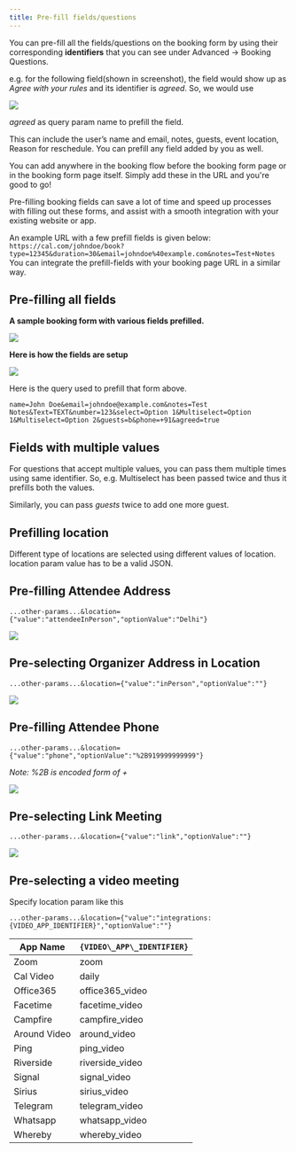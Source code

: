```yaml
---
title: Pre-fill fields/questions
---
```


You can pre-fill all the fields/questions on the booking form by using their corresponding **identifiers** that you can see under Advanced -> Booking Questions.

e.g. for the following field(shown in screenshot), the field would show up as _Agree with your rules_ and its identifier is _agreed_. So, we would use

[![](https://downloads.intercomcdn.com/i/o/1198198797/bfc5b45f2c0ac0a6704f1a40/i1600x899-lK5qA-PWor5w_nda2mw.png?expires=1736325000&signature=000158c0966e05bb5d50ed593b6a94d04c908568625cc3d18d9a68541f449da6&req=dSEuHsh3lYZWXvMW1HO4zR%2BTJg3Fl6l4ywMHZCHu9egE5fWqiRo4u%2BWPHXxD%0AfGr0JKz%2B%2BGcs7dmJJh4%3D%0A)](https://downloads.intercomcdn.com/i/o/1198198797/bfc5b45f2c0ac0a6704f1a40/i1600x899-lK5qA-PWor5w_nda2mw.png?expires=1736325000&signature=000158c0966e05bb5d50ed593b6a94d04c908568625cc3d18d9a68541f449da6&req=dSEuHsh3lYZWXvMW1HO4zR%2BTJg3Fl6l4ywMHZCHu9egE5fWqiRo4u%2BWPHXxD%0AfGr0JKz%2B%2BGcs7dmJJh4%3D%0A)

_agreed_ as query param name to prefill the field.

This can include the user’s name and email, notes, guests, event location, Reason for reschedule. You can prefill any field added by you as well.

You can add anywhere in the booking flow before the booking form page or in the booking form page itself. Simply add these in the URL and you're good to go!

Pre-filling booking fields can save a lot of time and speed up processes with filling out these forms, and assist with a smooth integration with your existing website or app.

An example URL with a few prefill fields is given below:
`https://cal.com/johndoe/book?type=12345&duration=30&email=johndoe%40example.com&notes=Test+Notes`
You can integrate the prefill-fields with your booking page URL in a similar way.

## Pre-filling all fields

**A sample booking form with various fields prefilled.**

[![](https://downloads.intercomcdn.com/i/o/1198198793/7bc4b1b4b584d4824880d5da/i1600x899--qO8QnRKDrjU_kyp2hw.png?expires=1736325000&signature=10a3362b2faab0ec78c8e2ffa1bbb1fc5f7b9dab0e15298152e335f3661ea6cd&req=dSEuHsh3lYZWWvMW1HO4za%2ByuRsspnytuNu0%2FFrf6odTakjQnLnHIsBeeJvQ%0ANsCB4u65V8zAB1DolSA%3D%0A)](https://downloads.intercomcdn.com/i/o/1198198793/7bc4b1b4b584d4824880d5da/i1600x899--qO8QnRKDrjU_kyp2hw.png?expires=1736325000&signature=10a3362b2faab0ec78c8e2ffa1bbb1fc5f7b9dab0e15298152e335f3661ea6cd&req=dSEuHsh3lYZWWvMW1HO4za%2ByuRsspnytuNu0%2FFrf6odTakjQnLnHIsBeeJvQ%0ANsCB4u65V8zAB1DolSA%3D%0A)

**Here is how the fields are setup**

[![](https://downloads.intercomcdn.com/i/o/1198198798/d0baeba0d2e0e4f3161075ec/i1600x899-0PXSUpvs2z-W_wox48k.png?expires=1736325000&signature=89f6fde016650f907ef3e033088a45ad16657821dd3941e78ed62ee264b9b714&req=dSEuHsh3lYZWUfMW1HO4zb4YAwmw7asrMlnecn80g7UbIo4WLX9UdTxHu0J3%0AQjwXhXtQ6eI%2BWusGR%2BY%3D%0A)](https://downloads.intercomcdn.com/i/o/1198198798/d0baeba0d2e0e4f3161075ec/i1600x899-0PXSUpvs2z-W_wox48k.png?expires=1736325000&signature=89f6fde016650f907ef3e033088a45ad16657821dd3941e78ed62ee264b9b714&req=dSEuHsh3lYZWUfMW1HO4zb4YAwmw7asrMlnecn80g7UbIo4WLX9UdTxHu0J3%0AQjwXhXtQ6eI%2BWusGR%2BY%3D%0A)

Here is the query used to prefill that form above.

```
name=John Doe&email=johndoe@example.com&notes=Test Notes&Text=TEXT&number=123&select=Option 1&Multiselect=Option 1&Multiselect=Option 2&guests=b&phone=+91&agreed=true
```

## Fields with multiple values

For questions that accept multiple values, you can pass them multiple times using same identifier. So, e.g. Multiselect has been passed twice and thus it prefills both the values.

Similarly, you can pass _guests_ twice to add one more guest.

## Prefilling location

Different type of locations are selected using different values of location. location param value has to be a valid JSON.

## Pre-filling Attendee Address

```
...other-params...&location={"value":"attendeeInPerson","optionValue":"Delhi"}
```

[![](https://downloads.intercomcdn.com/i/o/1198198795/149eb8a19c7c9b87e9207cda/i1600x899-Ty_oorQmXnjJ_cm5ysq.png?expires=1736325000&signature=b5595771bfc49d36da0b4e67f8440a2c5c874c674c799c6d9023b1593c5fc465&req=dSEuHsh3lYZWXPMW1HO4zXIZpSF682jQ431%2F0%2B57t2z4o8aUSXcM9w0n8f8e%0Aa5feONJm%2FqwDk3Nxf5g%3D%0A)](https://downloads.intercomcdn.com/i/o/1198198795/149eb8a19c7c9b87e9207cda/i1600x899-Ty_oorQmXnjJ_cm5ysq.png?expires=1736325000&signature=b5595771bfc49d36da0b4e67f8440a2c5c874c674c799c6d9023b1593c5fc465&req=dSEuHsh3lYZWXPMW1HO4zXIZpSF682jQ431%2F0%2B57t2z4o8aUSXcM9w0n8f8e%0Aa5feONJm%2FqwDk3Nxf5g%3D%0A)

## Pre-selecting Organizer Address in Location

```
...other-params...&location={"value":"inPerson","optionValue":""}
```

[![](https://downloads.intercomcdn.com/i/o/1198198794/4983c503a9ce5201e0c1bba8/i1600x899-AlmOt5E4diMC_nkjeb4.png?expires=1736325000&signature=4d46fb2749e119580fab04853978f7338ae1b49f7b47c27bcc0e1496745ad183&req=dSEuHsh3lYZWXfMW1HO4zfhh%2BpZqpU47epa9VDhCuWvhAe0fXXhWclcsJTld%0AHrJR7dP6os%2FtnThVdsI%3D%0A)](https://downloads.intercomcdn.com/i/o/1198198794/4983c503a9ce5201e0c1bba8/i1600x899-AlmOt5E4diMC_nkjeb4.png?expires=1736325000&signature=4d46fb2749e119580fab04853978f7338ae1b49f7b47c27bcc0e1496745ad183&req=dSEuHsh3lYZWXfMW1HO4zfhh%2BpZqpU47epa9VDhCuWvhAe0fXXhWclcsJTld%0AHrJR7dP6os%2FtnThVdsI%3D%0A)

## Pre-filling Attendee Phone

```
...other-params...&location={"value":"phone","optionValue":"%2B919999999999"}
```

_Note: %2B is encoded form of +_

[![](https://downloads.intercomcdn.com/i/o/1198198790/02943b0276723d5effc1ed0b/i1600x899-wVkiblWj8CDH_iwhwrd.png?expires=1736325000&signature=1244214d7c9fcfd16b6edc4b71a4267c3a0bf9c4ad5c91a93ee447cd65c1b3f9&req=dSEuHsh3lYZWWfMW1HO4zQf94cG%2FKVtkygk%2BlF1g7HiXVwSfutAPEbSq%2B3Jv%0A3p3Pf5Mj3PVQ%2F3avvp8%3D%0A)](https://downloads.intercomcdn.com/i/o/1198198790/02943b0276723d5effc1ed0b/i1600x899-wVkiblWj8CDH_iwhwrd.png?expires=1736325000&signature=1244214d7c9fcfd16b6edc4b71a4267c3a0bf9c4ad5c91a93ee447cd65c1b3f9&req=dSEuHsh3lYZWWfMW1HO4zQf94cG%2FKVtkygk%2BlF1g7HiXVwSfutAPEbSq%2B3Jv%0A3p3Pf5Mj3PVQ%2F3avvp8%3D%0A)

## Pre-selecting Link Meeting

```
...other-params...&location={"value":"link","optionValue":""}
```

[![](https://downloads.intercomcdn.com/i/o/1198198791/0db8619aabbf65a0fa3709fd/i1600x899-sGCDXGlvVYT4_uwhpa8.png?expires=1736325000&signature=c48817776ddbbe02a9df71b8a9e3f44fcd90c48584ead67834eb2e820f3a1bdc&req=dSEuHsh3lYZWWPMW1HO4zZBGiRHaqpAigQ%2BNxkzSzI7cRhRRKup7Hujf8NW7%0ATAW65srvCSLYe46eo%2BU%3D%0A)](https://downloads.intercomcdn.com/i/o/1198198791/0db8619aabbf65a0fa3709fd/i1600x899-sGCDXGlvVYT4_uwhpa8.png?expires=1736325000&signature=c48817776ddbbe02a9df71b8a9e3f44fcd90c48584ead67834eb2e820f3a1bdc&req=dSEuHsh3lYZWWPMW1HO4zZBGiRHaqpAigQ%2BNxkzSzI7cRhRRKup7Hujf8NW7%0ATAW65srvCSLYe46eo%2BU%3D%0A)

## Pre-selecting a video meeting

Specify location param like this

```
...other-params...&location={"value":"integrations:{VIDEO_APP_IDENTIFIER}","optionValue":""}
```

| **App Name** | **`{VIDEO\_APP\_IDENTIFIER}`** |
| ------------ | ------------------------------ |
| Zoom         | zoom                           |
| Cal Video    | daily                          |
| Office365    | office365_video                |
| Facetime     | facetime_video                 |
| Campfire     | campfire_video                 |
| Around Video | around_video                   |
| Ping         | ping_video                     |
| Riverside    | riverside_video                |
| Signal       | signal_video                   |
| Sirius       | sirius_video                   |
| Telegram     | telegram_video                 |
| Whatsapp     | whatsapp_video                 |
| Whereby      | whereby_video                  |
